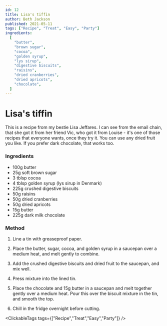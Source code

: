 ```yaml
---
id: 12
title: Lisa's tiffin
author: Beth Jackson
published: 2021-05-11
tags: ["Recipe", "Treat", "Easy", "Party"]
ingredients:
  [
    "butter",
    "brown sugar",
    "cocoa",
    "golden syrup",
    "lys sirup",
    "digestive biscuits",
    "raisins",
    "dried cranberries",
    "dried apricots",
    "chocolate",
  ]
---
```


# Lisa's tiffin

<BlogTextWrapper>

This is a recipe from my bestie Lisa Jeffares. I can see from the email chain, that she got it from her friend Vic, who got it from Louise - it's one of those recipes that everyone wants, once they try it. You can use any dried fruit you like. If you prefer dark chocolate, that works too.

</BlogTextWrapper>

<BlogTextWrapper>

### Ingredients

- 100g butter
- 25g soft brown sugar
- 3 tblsp cocoa
- 4 tblsp golden syrup (lys sirup in Denmark)
- 225g crushed digestive biscuits
- 50g raisins
- 50g dried cranberries
- 50g dried apricots
- 15g butter
- 225g dark milk chocolate

</BlogTextWrapper>

<BlogTextWrapper>

### Method

1. Line a tin with greaseproof paper.

2. Place the butter, sugar, cocoa, and golden syrup in a saucepan over a medium heat, and melt gently to combine.

3. Add the crushed digestive biscuits and dried fruit to the saucepan, and mix well.

4. Press mixture into the lined tin.

5. Place the chocolate and 15g butter in a saucepan and melt together gently over a medium heat. Pour this over the biscuit mixture in the tin, and smooth the top.

6. Chill in the fridge overnight before cutting.

</BlogTextWrapper>

<ClickableTags tags={["Recipe","Treat","Easy","Party"]} />
